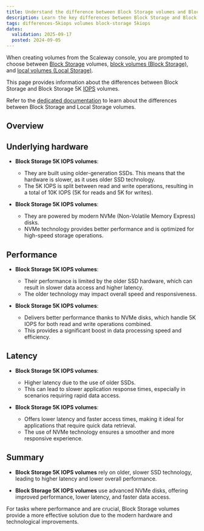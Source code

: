 ```yaml
---
title: Understand the difference between Block Storage volumes and Block Storage volumes
description: Learn the key differences between Block Storage and Block Storage 5K IOPS volumes to choose the optimal storage solution for your needs.
tags: differences-5kiops volumes block-storage 5kiops
dates:
  validation: 2025-09-17
  posted: 2024-09-05
---
```



When creating volumes from the Scaleway console, you are prompted to choose between [Block Storage](/block-storage/) volumes, [block volumes (Block Storage)](/instances/concepts/#block-volumes), and [local volumes (Local Storage)](/instances/concepts/#volumes).

This page provides information about the differences between Block Storage and Block Storage 5K [IOPS](/block-storage/concepts/#iops) volumes.

Refer to the [dedicated documentation](/instances/concepts/#volumes) to learn about the differences between Block Storage and Local Storage volumes.

## Overview

<BlockStorageVolumeTypes />

## Underlying hardware

   - **Block Storage 5K IOPS volumes**:

     - They are built using older-generation SSDs. This means that the hardware is slower, as it uses older SSD technology.
     - The 5K IOPS is split between read and write operations, resulting in a total of 10K IOPS (5K for reads and 5K for writes).

   - **Block Storage 5K IOPS volumes**:

     - They are powered by modern NVMe (Non-Volatile Memory Express) disks.
     - NVMe technology provides better performance and is optimized for high-speed storage operations.

## Performance

   - **Block Storage 5K IOPS volumes**:

     - Their performance is limited by the older SSD hardware, which can result in slower data access and higher latency.
     - The older technology may impact overall speed and responsiveness.

   - **Block Storage 5K IOPS volumes**:

     - Delivers better performance thanks to NVMe disks, which handle 5K IOPS for both read and write operations combined.
     - This provides a significant boost in data processing speed and efficiency.

## Latency

   - **Block Storage 5K IOPS volumes**:

     - Higher latency due to the use of older SSDs.
     - This can lead to slower application response times, especially in scenarios requiring rapid data access.

   - **Block Storage 5K IOPS volumes**:

     - Offers lower latency and faster access times, making it ideal for applications that require quick data retrieval.
     - The use of NVMe technology ensures a smoother and more responsive experience.


## Summary

- **Block Storage 5K IOPS volumes** rely on older, slower SSD technology, leading to higher latency and lower overall performance.

- **Block Storage 5K IOPS volumes** use advanced NVMe disks, offering improved performance, lower latency, and faster data access.

For tasks where performance and are crucial, Block Storage volumes provide a more effective solution due to the modern hardware and technological improvements.